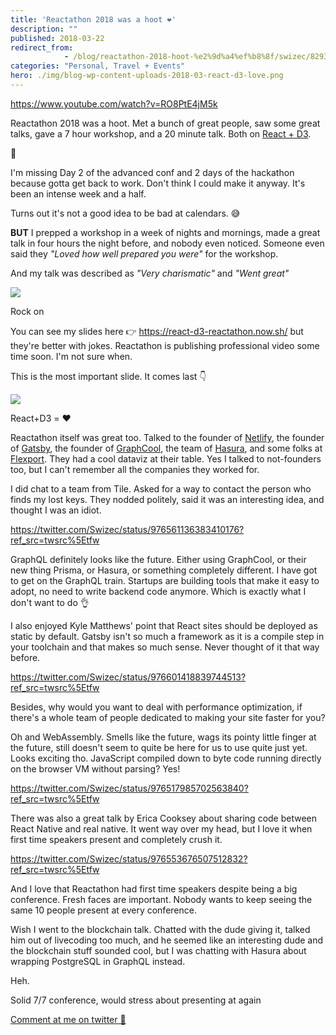 ```yaml
---
title: 'Reactathon 2018 was a hoot ❤️'
description: ""
published: 2018-03-22
redirect_from: 
            - /blog/reactathon-2018-hoot-%e2%9d%a4%ef%b8%8f/swizec/8293
categories: "Personal, Travel + Events"
hero: ./img/blog-wp-content-uploads-2018-03-react-d3-love.png
---
```

https://www.youtube.com/watch?v=RO8PtE4jM5k



Reactathon 2018 was a hoot. Met a bunch of great people, saw some great talks, gave a 7 hour workshop, and a 20 minute talk. Both on [React + D3](https://swizec.com/reactd3js).





🤘



I&#x27;m missing Day 2 of the advanced conf and 2 days of the hackathon because gotta get back to work. Don&#x27;t think I could make it anyway. It&#x27;s been an intense week and a half.



Turns out it&#x27;s not a good idea to be bad at calendars. 😅



**BUT** I prepped a workshop in a week of nights and mornings, made a great talk in four hours the night before, and nobody even noticed. Someone even said they _&quot;Loved how well prepared you were&quot;_ for the workshop.



And my talk was described as _&quot;Very charismatic&quot;_ and _&quot;Went great&quot;_



![](./img/blog-wp-content-uploads-2018-03-rock-on.gif)



Rock on





You can see my slides here 👉 <https://react-d3-reactathon.now.sh/> but they&#x27;re better with jokes. Reactathon is publishing professional video some time soon. I&#x27;m not sure when.



This is the most important slide. It comes last 👇



![](./img/blog-wp-content-uploads-2018-03-react-d3-love.png)



React+D3 = ❤️





Reactathon itself was great too. Talked to the founder of [Netlify](http://netlify.com/), the founder of [Gatsby](http://gatsbyjs.org), the founder of [GraphCool](https://www.graph.cool/), the team of [Hasura](https://hasura.io/), and some folks at [Flexport](https://www.flexport.com/). They had a cool dataviz at their table. Yes I talked to not-founders too, but I can&#x27;t remember all the companies they worked for.



I did chat to a team from Tile. Asked for a way to contact the person who finds my lost keys. They nodded politely, said it was an interesting idea, and thought I was an idiot.



https://twitter.com/Swizec/status/976561136383410176?ref_src=twsrc%5Etfw



GraphQL definitely looks like the future. Either using GraphCool, or their new thing Prisma, or Hasura, or something completely different. I have got to get on the GraphQL train. Startups are building tools that make it easy to adopt, no need to write backend code anymore. Which is exactly what I don&#x27;t want to do 👌



I also enjoyed Kyle Matthews&#x27; point that React sites should be deployed as static by default. Gatsby isn&#x27;t so much a framework as it is a compile step in your toolchain and that makes so much sense. Never thought of it that way before.



https://twitter.com/Swizec/status/976601418839744513?ref_src=twsrc%5Etfw



Besides, why would you want to deal with performance optimization, if there&#x27;s a whole team of people dedicated to making your site faster for you?



Oh and WebAssembly. Smells like the future, wags its pointy little finger at the future, still doesn&#x27;t seem to quite be here for us to use quite just yet. Looks exciting tho. JavaScript compiled down to byte code running directly on the browser VM without parsing? Yes!



https://twitter.com/Swizec/status/976517985702563840?ref_src=twsrc%5Etfw



There was also a great talk by Erica Cooksey about sharing code between React Native and real native. It went way over my head, but I love it when first time speakers present and completely crush it.



https://twitter.com/Swizec/status/976553676507512832?ref_src=twsrc%5Etfw



And I love that Reactathon had first time speakers despite being a big conference. Fresh faces are important. Nobody wants to keep seeing the same 10 people present at every conference.



Wish I went to the blockchain talk. Chatted with the dude giving it, talked him out of livecoding too much, and he seemed like an interesting dude and the blockchain stuff sounded cool, but I was chatting with Hasura about wrapping PostgreSQL in GraphQL instead.



Heh.



Solid 7/7 conference, would stress about presenting at again



[Comment at me on twitter 🤙](https://twitter.com/swizec)